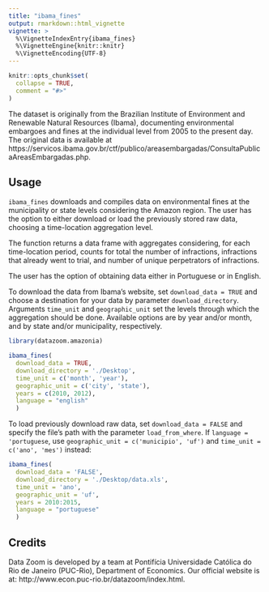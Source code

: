 ```yaml
---
title: "ibama_fines"
output: rmarkdown::html_vignette
vignette: >
  %\VignetteIndexEntry{ibama_fines}
  %\VignetteEngine{knitr::knitr}
  %\VignetteEncoding{UTF-8}
---
```


```r
knitr::opts_chunk$set(
  collapse = TRUE,
  comment = "#>"
)
```

The dataset is originally from the Brazilian Institute of Environment and Renewable 
Natural Resources (Ibama), documenting environmental embargoes and fines at the individual
level from 2005 to the present day. The original data is available at
https://servicos.ibama.gov.br/ctf/publico/areasembargadas/ConsultaPublicaAreasEmbargadas.php.  

## Usage

```ibama_fines``` downloads and compiles data on environmental fines at the municipality or
state levels considering the Amazon region. The user has the option to either download
or load the previously stored raw data, choosing a time-location aggregation level.

The function returns a data frame with aggregates considering, for each
time-location period, counts for total the number of infractions, 
infractions that already went to trial, and 
number of unique perpetrators of infractions.

The user has the option of obtaining data either in Portuguese or in English.

To download the data from Ibama's website, set ```download_data = TRUE``` and choose
a destination for your data by parameter ```download_directory```. Arguments
```time_unit``` and ```geographic_unit``` set the levels through which the aggregation
should be done. Available options are by year and/or month, and by state and/or 
municipality, respectively.


```r
library(datazoom.amazonia)

ibama_fines(
  download_data = TRUE, 
  download_directory = './Desktop',
  time_unit = c('month', 'year'),
  geographic_unit = c('city', 'state'),
  years = c(2010, 2012),
  language = "english"
  )
```

To load previously download raw data, set ```download_data = FALSE``` and specify the
file's path with the parameter ```load_from_where```. If ```language = 'portuguese```, use 
```geographic_unit = c('municipio', 'uf')``` and ```time_unit = c('ano', 'mes')``` instead:

```r

ibama_fines(
  download_data = 'FALSE', 
  download_directory = './Desktop/data.xls',
  time_unit = 'ano',
  geographic_unit = 'uf',
  years = 2010:2015,
  language = "portuguese"
  )
```


## Credits

Data Zoom is developed by a team at Pontifícia Universidade Católica do Rio de Janeiro (PUC-Rio), Department of Economics. Our official website is at: http://www.econ.puc-rio.br/datazoom/index.html.

